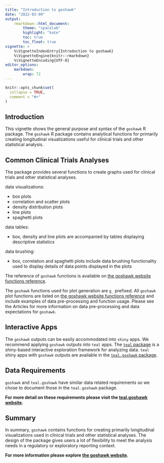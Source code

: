 ```yaml
---
title: "Introduction to goshawk"
date: "2022-03-09"
output:
    rmarkdown::html_document:
        theme: "spacelab"
        highlight: "kate"
        toc: true
        toc_float: true
vignette: >
    %\VignetteIndexEntry{Introduction to goshawk}
    %\VignetteEngine{knitr::rmarkdown}
    %\VignetteEncoding{UTF-8}
editor_options:
    markdown:
        wrap: 72
---
```


```r
knitr::opts_chunk$set(
  collapse = TRUE,
  comment = "#>"
)
```

## Introduction

This vignette shows the general purpose and syntax of the `goshawk` R package.
The `goshawk` R package contains analytical functions for primarily creating longitudinal visualizations useful for clinical trials and other statistical analysis.

## Common Clinical Trials Analyses

The package provides several functions to create graphs used for clinical trials and other statistical analyses.

data visualizations:

- box plots
- correlation and scatter plots
- density distribution plots
- line plots
- spaghetti plots

data tables:

- box, density and line plots are accompanied by tables displaying descriptive statistics

data brushing:

- box, correlation and spaghetti plots include data brushing functionality used to display details
of data points displayed in the plots

The reference of `goshawk` functions is available on [the goshawk website functions reference](https://insightsengineering.github.io/goshawk/reference/index.html).

The `goshawk` functions used for plot generation are `g_` prefixed.
All `goshawk` plot functions are listed on [the goshawk website functions reference](https://insightsengineering.github.io/goshawk/reference/index.html) and
include examples of data pre-processing and function usage. Please see the Articles
for more information on data pre-processing and data expectations for `goshawk`.

## Interactive Apps

The `goshawk` outputs can be easily accommodated into `shiny` apps.
We recommend applying `goshawk` outputs into `teal` apps.
The [`teal` package](https://insightsengineering.github.io/teal/) is a shiny-based interactive exploration framework for analyzing data.
`teal` shiny apps with `goshawk` outputs are available in the [`teal.goshawk` package](https://insightsengineering.github.io/teal.goshawk/).


## Data Requirements
`goshawk` and `teal.goshawk` have similar data related requirements so we chose to document those in the `teal.goshawk` package.

**For more detail on these requirements please visit the [teal.goshawk website](https://insightsengineering.github.io/teal.goshawk/).**

## Summary

In summary, `goshawk` contains functions for creating primarily longitudinal visualizations used in clinical trials and other statistical analyses. The design of the package gives users a lot of flexibility to meet the analysis needs in a regulatory or exploratory reporting context.

**For more information please explore [the goshawk website](https://insightsengineering.github.io/goshawk/).**
